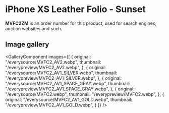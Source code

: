 
# iPhone XS Leather Folio - Sunset

<Callout type='info' emoji='👉🏻'>**MVFC2ZM** is an order number for this product, used for search engines, auction websites and such.</Callout>

## Image gallery

<GalleryComponent
    images={[
      {
        original: "/everysource/MVFC2_AV2.webp",
        thumbnail: "/everypreview/MVFC2_AV2.webp",
      },
      {
        original: "/everysource/MVFC2_AV1_SILVER.webp",
        thumbnail: "/everypreview/MVFC2_AV1_SILVER.webp",
      },
      {
        original: "/everysource/MVFC2_AV1_SPACE_GRAY.webp",
        thumbnail: "/everypreview/MVFC2_AV1_SPACE_GRAY.webp",
      },
      {
        original: "/everysource/MVFC2.webp",
        thumbnail: "/everypreview/MVFC2.webp",
      },
      {
        original: "/everysource/MVFC2_AV1_GOLD.webp",
        thumbnail: "/everypreview/MVFC2_AV1_GOLD.webp",
      }
    ]}
  />
